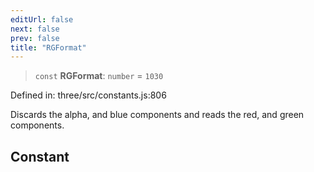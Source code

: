 ```yaml
---
editUrl: false
next: false
prev: false
title: "RGFormat"
---
```


> `const` **RGFormat**: `number` = `1030`

Defined in: three/src/constants.js:806

Discards the alpha, and blue components and reads the red, and green components.

## Constant
